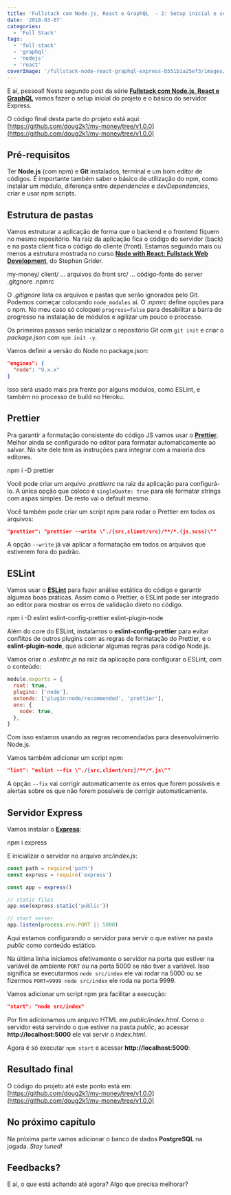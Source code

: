 ```yaml
---
title: 'Fullstack com Node.js, React e GraphQL  - 2: Setup inicial e servidor Node.js com Express'
date: '2018-03-07'
categories:
  - 'Full Stack'
tags:
  - 'full-stack'
  - 'graphql'
  - 'nodejs'
  - 'react'
coverImage: '/fullstack-node-react-graphql-express-b551b1a25ef3/images/fullstack-2-1.png'
---
```


E aí, pessoal! Neste segundo post da série [**Fullstack com Node.js, React e GraphQL**](/fullstack-node-react-graphql-introducao-2c2f18c757c4) vamos fazer o setup inicial do projeto e o básico do servidor Express.

<PostImage
  src="/fullstack-node-react-graphql-express-b551b1a25ef3/images/fullstack-2-1-1024x558.png"
  width="1024"
  height="558"
  alt=""
/>

O código final desta parte do projeto está aqui: [https://github.com/doug2k1/my-money/tree/v1.0.0](https://github.com/doug2k1/my-money/tree/v1.0.0)

## Pré-requisitos

Ter **Node.js** (com npm) e **Git** instalados, terminal e um bom editor de códigos. É importante também saber o básico de utilização do npm, como instalar um módulo, diferença entre _dependencies_ e _devDependencies_, criar e usar npm scripts.

## Estrutura de pastas

Vamos estruturar a aplicação de forma que o backend e o frontend fiquem no mesmo repositório. Na raiz da aplicação fica o código do servidor (back) e na pasta client fica o código do cliente (front). Estamos seguindo mais ou menos a estrutura mostrada no curso [**Node with React: Fullstack Web Development**](http://bit.ly/udemy-fullstack), do Stephen Grider.

my-money/
client/
… arquivos do front
src/
… código-fonte do server
.gitgnore
.npmrc

O *.gitignore* lista os arquivos e pastas que serão ignorados pelo Git. Podemos começar colocando `node_modules` aí. O *.npmrc* define opções para o npm. No meu caso só coloquei `progress=false` para desabilitar a barra de progresso na instalação de módulos e agilizar um pouco o processo.

Os primeiros passos serão inicializar o repositório Git com `git init` e criar o _package.json_ com `npm init -y`.

Vamos definir a versão do Node no package.json:

```json
"engines": {
  "node": "9.x.x"
}
```

Isso será usado mais pra frente por alguns módulos, como ESLint, e também no processo de build no Heroku.

## Prettier

Pra garantir a formatação consistente do código JS vamos usar o [**Prettier**](https://prettier.io/). Melhor ainda se configurado no editor para formatar automaticamente ao salvar. No site dele tem as instruções para integrar com a maioria dos editores.

npm i -D prettier

Você pode criar um arquivo *.prettierrc* na raiz da aplicação para configurá-lo. A única opção que coloco é `singleQuote: true` para ele formatar strings com aspas simples. De resto vai o default mesmo.

Você também pode criar um script npm para rodar o Prettier em todos os arquivos:

```json
"prettier": "prettier --write \"./{src,client/src}/**/*.{js,scss}\""
```

A opção `--write` já vai aplicar a formatação em todos os arquivos que estiverem fora do padrão.

## ESLint

Vamos usar o [**ESLint**](https://eslint.org/) para fazer análise estática do código e garantir algumas boas práticas. Assim como o Prettier, o ESLint pode ser integrado ao editor para mostrar os erros de validação direto no código.

npm i -D eslint eslint-config-prettier eslint-plugin-node

Além do core do ESLint, instalamos o **eslint-config-prettier** para evitar conflitos de outros plugins com as regras de formatação do Prettier, e o **eslint-plugin-node**, que adicionar algumas regras para código Node.js.

Vamos criar o *.eslintrc.js* na raiz da aplicação para configurar o ESLint, com o conteúdo:

```javascript
module.exports = {
  root: true,
  plugins: ['node'],
  extends: ['plugin:node/recommended', 'prettier'],
  env: {
    node: true,
  },
}
```

Com isso estamos usando as regras recomendadas para desenvolvimento Node.js.

Vamos também adicionar um script npm:

```json
"lint": "eslint --fix \"./{src,client/src}/**/*.js\""
```

A opção `--fix` vai corrigir automaticamente os erros que forem possíveis e alertas sobre os que não forem possíveis de corrigir automaticamente.

## Servidor Express

Vamos instalar o [**Express**](https://expressjs.com/):

npm i express

E inicializar o servidor no arquivo _src/index.js_:

```javascript
const path = require('path')
const express = require('express')

const app = express()

// static files
app.use(express.static('public'))

// start server
app.listen(process.env.PORT || 5000)
```

Aqui estamos configurando o servidor para servir o que estiver na pasta _public_ como conteúdo estático.

Na última linha iniciamos efetivamente o servidor na porta que estiver na variável de ambiente `PORT` ou na porta 5000 se não tiver a variável. Isso significa se executarmos `node src/index` ele vai rodar na 5000 ou se fizermos `PORT=9999 node src/index` ele roda na porta 9999.

Vamos adicionar um script npm pra facilitar a execução:

```json
"start": "node src/index"
```

Por fim adicionamos um arquivo HTML em _public/index.html_. Como o servidor está servindo o que estiver na pasta _public_, ao acessar **http://localhost:5000** ele vai servir o _index.html_.

Agora é só executar `npm start` e acessar **http://localhost:5000**:

<PostImage
  src="/fullstack-node-react-graphql-express-b551b1a25ef3/images/fullstack-2-2.png"
  width="420"
  height="258"
  alt=""
/>

## Resultado final

O código do projeto até este ponto está em: [https://github.com/doug2k1/my-money/tree/v1.0.0](https://github.com/doug2k1/my-money/tree/v1.0.0)

## No próximo capítulo

Na próxima parte vamos adicionar o banco de dados **PostgreSQL** na jogada. _Stay tuned!_

## Feedbacks?

E aí, o que está achando até agora? Algo que precisa melhorar?
